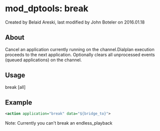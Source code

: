 
# mod_dptools: break 

 Created by  Belaid Areski, last modified by  John Boteler on 2016.01.18

## About

Cancel an application currently running on the channel.Dialplan execution proceeds to the next application. Optionally clears all unprocessed events (queued applications) on the channel.

## Usage

break [all]

## Example

```xml
<action application="break" data="${bridge_to}">
```

Note: Currently you can't break an endless\_playback


